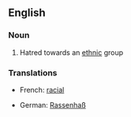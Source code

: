 ==English==

===Noun===
{{en-noun|sg=[[race]] [[hatred]]|-}}

# Hatred towards an [[ethnic]] group

===Translations===
{{trans-top}}
* French: [[racial]]
{{trans-mid}}
* German: [[Rassenhaß]] {{m}}
{{trans-bottom}}